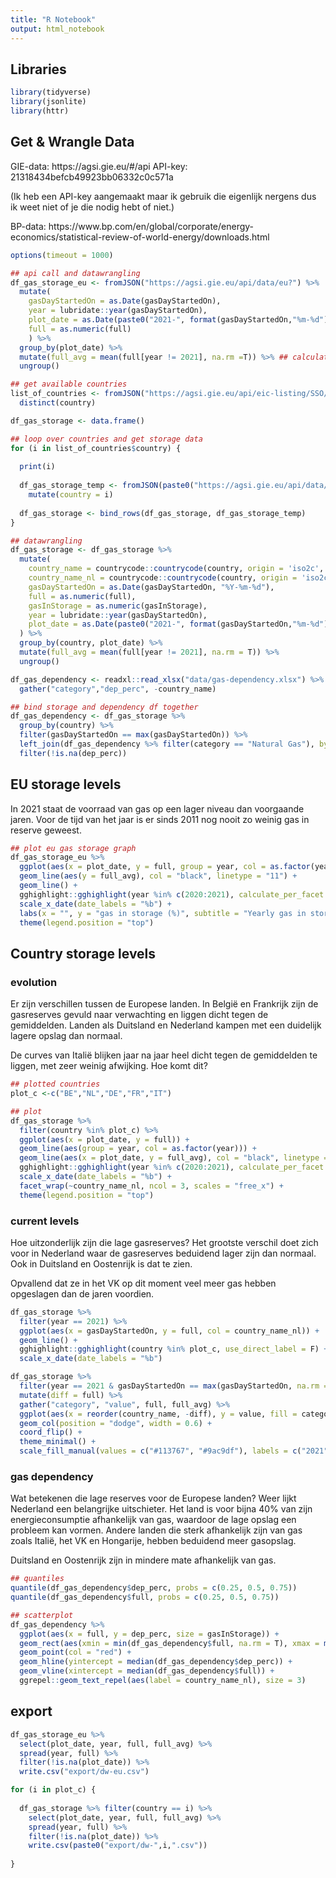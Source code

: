 ```yaml
---
title: "R Notebook"
output: html_notebook
---
```


## Libraries
```r

library(tidyverse)
library(jsonlite)
library(httr)

```

## Get & Wrangle Data

GIE-data: https://agsi.gie.eu/#/api
API-key: 21318434befcb49923bb06332c0c571a

(Ik heb een API-key aangemaakt maar ik gebruik die eigenlijk nergens dus ik weet niet of je die nodig hebt of niet.)

BP-data: https://www.bp.com/en/global/corporate/energy-economics/statistical-review-of-world-energy/downloads.html

```r

options(timeout = 1000)

## api call and datawrangling
df_gas_storage_eu <- fromJSON("https://agsi.gie.eu/api/data/eu?") %>% 
  mutate(
    gasDayStartedOn = as.Date(gasDayStartedOn),
    year = lubridate::year(gasDayStartedOn),
    plot_date = as.Date(paste0("2021-", format(gasDayStartedOn,"%m-%d"))),
    full = as.numeric(full)
    ) %>% 
  group_by(plot_date) %>% 
  mutate(full_avg = mean(full[year != 2021], na.rm =T)) %>% ## calculate avg storage level, exc year 2021
  ungroup()

## get available countries
list_of_countries <- fromJSON("https://agsi.gie.eu/api/eic-listing/SSO/view") %>% 
  distinct(country)

df_gas_storage <- data.frame()

## loop over countries and get storage data
for (i in list_of_countries$country) {
  
  print(i)
  
  df_gas_storage_temp <- fromJSON(paste0("https://agsi.gie.eu/api/data/",i)) %>% 
    mutate(country = i)
  
  df_gas_storage <- bind_rows(df_gas_storage, df_gas_storage_temp)
}

## datawrangling
df_gas_storage <- df_gas_storage %>% 
  mutate(
    country_name = countrycode::countrycode(country, origin = 'iso2c', destination = 'country.name'),
    country_name_nl = countrycode::countrycode(country, origin = 'iso2c', destination = 'cldr.name.nl'),
    gasDayStartedOn = as.Date(gasDayStartedOn, "%Y-%m-%d"),
    full = as.numeric(full),
    gasInStorage = as.numeric(gasInStorage),
    year = lubridate::year(gasDayStartedOn),
    plot_date = as.Date(paste0("2021-", format(gasDayStartedOn,"%m-%d")))
  ) %>% 
  group_by(country, plot_date) %>% 
  mutate(full_avg = mean(full[year != 2021], na.rm = T)) %>% 
  ungroup()

df_gas_dependency <- readxl::read_xlsx("data/gas-dependency.xlsx") %>% 
  gather("category","dep_perc", -country_name)

## bind storage and dependency df together
df_gas_dependency <- df_gas_storage %>% 
  group_by(country) %>% 
  filter(gasDayStartedOn == max(gasDayStartedOn)) %>%
  left_join(df_gas_dependency %>% filter(category == "Natural Gas"), by = c("country_name")) %>% 
  filter(!is.na(dep_perc))

```

## EU storage levels

In 2021 staat de voorraad van gas op een lager niveau dan voorgaande jaren. Voor de tijd van het jaar is er sinds 2011 nog nooit zo weinig gas in reserve geweest.

```r

## plot eu gas storage graph
df_gas_storage_eu %>%
  ggplot(aes(x = plot_date, y = full, group = year, col = as.factor(year))) +
  geom_line(aes(y = full_avg), col = "black", linetype = "11") +
  geom_line() +
  gghighlight::gghighlight(year %in% c(2020:2021), calculate_per_facet = T, use_direct_label = F) +
  scale_x_date(date_labels = "%b") +
  labs(x = "", y = "gas in storage (%)", subtitle = "Yearly gas in storage (%) in the EU") +
  theme(legend.position = "top")

```

## Country storage levels

### evolution

Er zijn verschillen tussen de Europese landen. In België en Frankrijk zijn de gasreserves gevuld naar verwachting en liggen dicht tegen de gemiddelden. Landen als Duitsland en Nederland kampen met een duidelijk lagere opslag dan normaal.

De curves van Italië blijken jaar na jaar heel dicht tegen de gemiddelden te liggen, met zeer weinig afwijking. Hoe komt dit?

```r

## plotted countries
plot_c <-c("BE","NL","DE","FR","IT")

## plot
df_gas_storage %>%
  filter(country %in% plot_c) %>%
  ggplot(aes(x = plot_date, y = full)) +
  geom_line(aes(group = year, col = as.factor(year))) +
  geom_line(aes(x = plot_date, y = full_avg), col = "black", linetype = "11") +
  gghighlight::gghighlight(year %in% c(2020:2021), calculate_per_facet = T, use_direct_label = F) +
  scale_x_date(date_labels = "%b") +
  facet_wrap(~country_name_nl, ncol = 3, scales = "free_x") +
  theme(legend.position = "top")

```

### current levels

Hoe uitzonderlijk zijn die lage gasreserves? Het grootste verschil doet zich voor in Nederland waar de gasreserves beduidend lager zijn dan normaal. Ook in Duitsland en Oostenrijk is dat te zien.

Opvallend dat ze in het VK op dit moment veel meer gas hebben opgeslagen dan de jaren voordien.

```r

df_gas_storage %>%
  filter(year == 2021) %>%
  ggplot(aes(x = gasDayStartedOn, y = full, col = country_name_nl)) +
  geom_line() +
  gghighlight::gghighlight(country %in% plot_c, use_direct_label = F) +
  scale_x_date(date_labels = "%b")

df_gas_storage %>%
  filter(year == 2021 & gasDayStartedOn == max(gasDayStartedOn, na.rm = T)) %>% 
  mutate(diff = full) %>% 
  gather("category", "value", full, full_avg) %>% 
  ggplot(aes(x = reorder(country_name, -diff), y = value, fill = category)) + 
  geom_col(position = "dodge", width = 0.6) +
  coord_flip() +
  theme_minimal() +
  scale_fill_manual(values = c("#113767", "#9ac9df"), labels = c("2021","avg (2011-2020)"))

```

### gas dependency

Wat betekenen die lage reserves voor de Europese landen? Weer lijkt Nederland een belangrijke uitschieter. Het land is voor bijna 40% van zijn energieconsumptie afhankelijk van gas, waardoor de lage opslag een probleem kan vormen. Andere landen die sterk afhankelijk zijn van gas zoals Italië, het VK en Hongarije, hebben beduidend meer gasopslag. 

Duitsland en Oostenrijk zijn in mindere mate afhankelijk van gas.

```r

## quantiles
quantile(df_gas_dependency$dep_perc, probs = c(0.25, 0.5, 0.75))
quantile(df_gas_dependency$full, probs = c(0.25, 0.5, 0.75))

## scatterplot
df_gas_dependency %>% 
  ggplot(aes(x = full, y = dep_perc, size = gasInStorage)) +
  geom_rect(aes(xmin = min(df_gas_dependency$full, na.rm = T), xmax = max(df_gas_dependency$full, na.rm = T), ymin = 0.2242434, ymax = 0.3635822), fill = "grey") +
  geom_point(col = "red") +
  geom_hline(yintercept = median(df_gas_dependency$dep_perc)) +
  geom_vline(xintercept = median(df_gas_dependency$full)) +
  ggrepel::geom_text_repel(aes(label = country_name_nl), size = 3)

```

## export
```r

df_gas_storage_eu %>% 
  select(plot_date, year, full, full_avg) %>% 
  spread(year, full) %>% 
  filter(!is.na(plot_date)) %>%
  write.csv("export/dw-eu.csv")

for (i in plot_c) {
  
  df_gas_storage %>% filter(country == i) %>%
    select(plot_date, year, full, full_avg) %>% 
    spread(year, full) %>% 
    filter(!is.na(plot_date)) %>%
    write.csv(paste0("export/dw-",i,".csv"))
  
}

```
